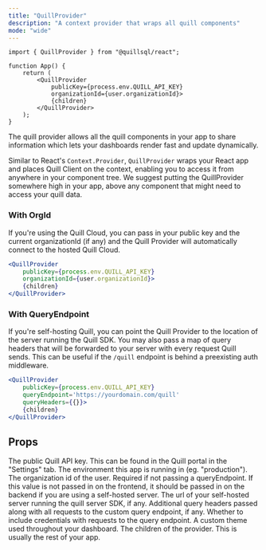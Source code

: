 ```yaml
---
title: "QuillProvider"
description: "A context provider that wraps all quill components"
mode: "wide"
---
```


```tsx App.tsx
import { QuillProvider } from "@quillsql/react";

function App() {
	return (
		<QuillProvider
			publicKey={process.env.QUILL_API_KEY}
			organizationId={user.organizationId}>
			{children}
		</QuillProvider>
	);
}
```

The quill provider allows all the quill components in your app to share
information which lets your dashboards render fast and update dynamically.

Similar to React's `Context.Provider`, `QuillProvider` wraps your React app
and places Quill Client on the context, enabling you to access it from
anywhere in your component tree. We suggest putting the QuillProvider
somewhere high in your app, above any component that might need to access
your quill data.

### With OrgId

If you're using the Quill Cloud, you can pass in your public key and the current
organizationId (if any) and the Quill Provider will automatically connect to the
hosted Quill Cloud.

```jsx With OrgId
<QuillProvider
	publicKey={process.env.QUILL_API_KEY}
	organizationId={user.organizationId}>
	{children}
</QuillProvider>
```

### With QueryEndpoint

If you're self-hosting Quill, you can point the Quill Provider to the location
of the server running the Quill SDK. You may also pass a map of query headers
that will be forwarded to your server with every request Quill sends. This can
be useful if the `/quill` endpoint is behind a preexisting auth middleware.

```jsx With QueryEndpoint
<QuillProvider
	publicKey={process.env.QUILL_API_KEY}
	queryEndpoint='https://yourdomain.com/quill'
	queryHeaders={{}}>
	{children}
</QuillProvider>
```

## Props

<ParamField path='publicKey' type='string' required>
	The public Quill API key. This can be found in the Quill portal in the
	"Settings" tab.
</ParamField>
<ParamField path='environment' type='string'>
	The environment this app is running in (eg. "production").
</ParamField>
<ParamField path='organizationId' type='string'>
	The organization id of the user. Required if not passing a queryEndpoint. If
	this value is not passed in on the frontend, it should be passed in on the
	backend if you are using a self-hosted server.
</ParamField>
<ParamField path='queryEndpoint' type='string'>
	The url of your self-hosted server running the quill server SDK, if any.
</ParamField>
<ParamField path='queryHeaders' type='object'>
	Additional query headers passed along with all requests to the custom query
	endpoint, if any.
</ParamField>
<ParamField path='withCredentials' type='boolean'>
	Whether to include credentials with requests to the query endpoint.
</ParamField>
<ParamField path='theme' type='QuillTheme'>
	A custom theme used throughout your dashboard.
</ParamField>
<ParamField path='children' type='ReactNode'>
	The children of the provider. This is usually the rest of your app.
</ParamField>
